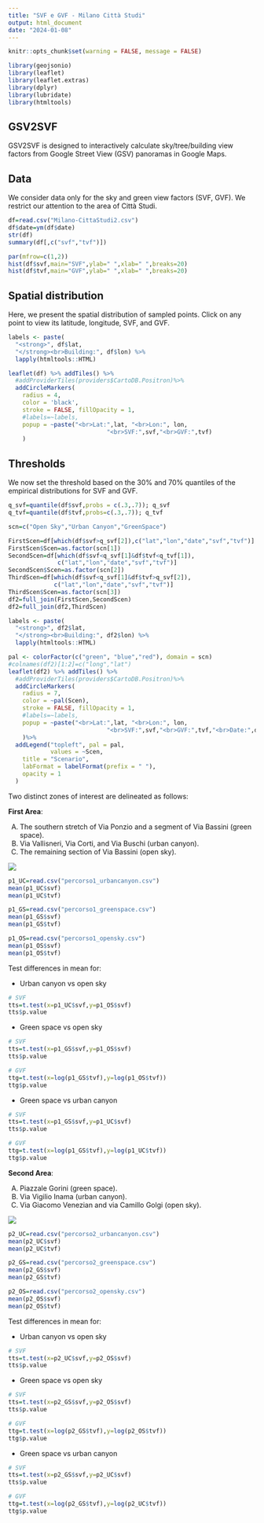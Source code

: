 ```yaml
---
title: "SVF e GVF - Milano Città Studi"
output: html_document
date: "2024-01-08"
---
```


```r
knitr::opts_chunk$set(warning = FALSE, message = FALSE) 
```

```r
library(geojsonio)
library(leaflet)
library(leaflet.extras)
library(dplyr)
library(lubridate)
library(htmltools)
```


## GSV2SVF

GSV2SVF is designed to interactively calculate sky/tree/building view factors from Google Street View (GSV) panoramas in Google Maps. 

## Data

We consider data only for the sky and green view factors (SVF, GVF). We restrict our attention to the area of Città Studi.

```r
df=read.csv("Milano-CittaStudi2.csv")
df$date=ym(df$date)
str(df)
summary(df[,c("svf","tvf")])
```
```r
par(mfrow=c(1,2))
hist(df$svf,main="SVF",ylab=" ",xlab=" ",breaks=20)
hist(df$tvf,main="GVF",ylab=" ",xlab=" ",breaks=20)
```


## Spatial distribution 

Here, we present the spatial distribution of sampled points. Click on any point to view its latitude, longitude, SVF, and GVF.

```r
labels <- paste(
  "<strong>", df$lat,
  "</strong><br>Building:", df$lon) %>%
  lapply(htmltools::HTML)

leaflet(df) %>% addTiles() %>%
  #addProviderTiles(providers$CartoDB.Positron)%>%
  addCircleMarkers(
    radius = 4,
    color = 'black',
    stroke = FALSE, fillOpacity = 1,
    #labels=~labels,
    popup = ~paste("<br>Lat:",lat, "<br>Lon:", lon,
                            "<br>SVF:",svf,"<br>GVF:",tvf)
    )
```


## Thresholds 

We now set the threshold based on the 30% and 70% quantiles of the empirical distributions for SVF and GVF.

```r
q_svf=quantile(df$svf,probs = c(.3,.7)); q_svf
q_tvf=quantile(df$tvf,probs=c(.3,.7)); q_tvf
```


```r
scn=c("Open Sky","Urban Canyon","GreenSpace")

FirstScen=df[which(df$svf>q_svf[2]),c("lat","lon","date","svf","tvf")]
FirstScen$Scen=as.factor(scn[1])
SecondScen=df[which(df$svf<q_svf[1]&df$tvf<q_tvf[1]),
              c("lat","lon","date","svf","tvf")]
SecondScen$Scen=as.factor(scn[2])
ThirdScen=df[which(df$svf<q_svf[1]&df$tvf>q_svf[2]),
             c("lat","lon","date","svf","tvf")]
ThirdScen$Scen=as.factor(scn[3])
df2=full_join(FirstScen,SecondScen)
df2=full_join(df2,ThirdScen)
```

```r
labels <- paste(
  "<strong>", df2$lat,
  "</strong><br>Building:", df2$lon) %>%
  lapply(htmltools::HTML)

pal <- colorFactor(c("green", "blue","red"), domain = scn)
#colnames(df2)[1:2]=c("long","lat")
leaflet(df2) %>% addTiles() %>%
  #addProviderTiles(providers$CartoDB.Positron)%>%
  addCircleMarkers(
    radius = 7,
    color = ~pal(Scen),
    stroke = FALSE, fillOpacity = 1,
    #labels=~labels,
    popup = ~paste("<br>Lat:",lat, "<br>Lon:", lon,
                            "<br>SVF:",svf,"<br>GVF:",tvf,"<br>Date:",date)
    )%>%
  addLegend("topleft", pal = pal, 
            values = ~Scen,
    title = "Scenario",
    labFormat = labelFormat(prefix = " "),
    opacity = 1
  )
```

Two distinct zones of interest are delineated as follows:

$\textbf{First Area}$:

(A) The southern stretch of Via Ponzio and a segment of Via Bassini (green space).
(B) Via Vallisneri, Via Corti, and Via Buschi (urban canyon).
(C) The remaining section of Via Bassini (open sky).

![](percorso1.png)

```r
p1_UC=read.csv("percorso1_urbancanyon.csv")
mean(p1_UC$svf)
mean(p1_UC$tvf)
```

```r
p1_GS=read.csv("percorso1_greenspace.csv")
mean(p1_GS$svf)
mean(p1_GS$tvf)
```

```r
p1_OS=read.csv("percorso1_opensky.csv")
mean(p1_OS$svf)
mean(p1_OS$tvf)
```

Test differences in mean for:

- Urban canyon vs open sky
```r
# SVF
tts=t.test(x=p1_UC$svf,y=p1_OS$svf)
tts$p.value
```

- Green space vs open sky
```r
# SVF
tts=t.test(x=p1_GS$svf,y=p1_OS$svf)
tts$p.value

# GVF
ttg=t.test(x=log(p1_GS$tvf),y=log(p1_OS$tvf))
ttg$p.value

```

- Green space vs  urban canyon

```r
# SVF
tts=t.test(x=p1_GS$svf,y=p1_UC$svf)
tts$p.value

# GVF
ttg=t.test(x=log(p1_GS$tvf),y=log(p1_UC$tvf))
ttg$p.value

```



$\textbf{Second Area}$:

(A) Piazzale Gorini (green space).
(B) Via Vigilio Inama (urban canyon).
(C) Via Giacomo Venezian and via Camillo Golgi (open sky).

![](percorso2.png)

```r
p2_UC=read.csv("percorso2_urbancanyon.csv")
mean(p2_UC$svf)
mean(p2_UC$tvf)
```

```r
p2_GS=read.csv("percorso2_greenspace.csv")
mean(p2_GS$svf)
mean(p2_GS$tvf)
```

```r
p2_OS=read.csv("percorso2_opensky.csv")
mean(p2_OS$svf)
mean(p2_OS$tvf)
```

Test differences in mean for:

- Urban canyon vs open sky
```r
# SVF
tts=t.test(x=p2_UC$svf,y=p2_OS$svf)
tts$p.value
```

- Green space vs open sky
```r
# SVF
tts=t.test(x=p2_GS$svf,y=p2_OS$svf)
tts$p.value

# GVF
ttg=t.test(x=log(p2_GS$tvf),y=log(p2_OS$tvf))
ttg$p.value

```

- Green space vs  urban canyon

```r
# SVF
tts=t.test(x=p2_GS$svf,y=p2_UC$svf)
tts$p.value

# GVF
ttg=t.test(x=log(p2_GS$tvf),y=log(p2_UC$tvf))
ttg$p.value

```
